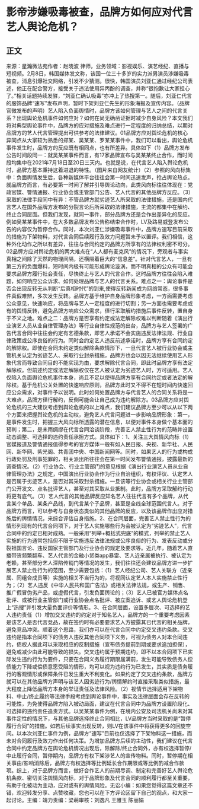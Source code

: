 # 影帝涉嫌吸毒被查，品牌方如何应对代言艺人舆论危机？
## 正文
来源：星瀚微法苑作者：赵晓波 律师，业务领域：影视娱乐、演艺经纪、直播与短视频。2月8日，韩国媒体发文称，该国一位三十多岁的实力派男演员涉嫌吸毒被查，消息引爆社交网络，引发不少猜测。很快，韩国演员刘亚仁通过经纪公司表述，他正在配合警方，接受关于违法使用异丙酚的调查，并称“很抱歉让大家担心了。”相关话题持续发酵，“刘亚仁确认吸毒”亦冲上了热搜第一。随后，刘亚仁代言的服饰品牌“速写”发布声明，暂时下架刘亚仁先生的形象海报及宣传内容。（品牌官微发布的声明）艺人陷入负面舆情时，品牌方该如何管理与艺人之间的代言关系？出现舆论危机事件如何应对？如何在尚无确凿证据时减少自身风险？本文我们将对典型舆论事件中，品牌方的应对措施及难点进行一定程度的归纳总结，以期对品牌方的艺人代言管理提出可供参考的法律建议。01品牌方应对舆论危机的核心异同点从大家较为熟悉的郑某、吴某某、罗某某事件中，我们可以看出，舆论危机事件发生时，品牌方的反应既有相同点，也有所差异。具体如下（1）品牌方发布公告时间段同一：就吴某某事件而言，有17家品牌宣布与吴某某终止合作，而时间段均集中在2021年7月18日至20日三天内。也就是说，在代言艺人陷入舆论危机时，品牌方基本秉持这着进退的特性。（图片来自网友统计）（2）参照的风向标集中：负面舆情发生后，各种新媒体平台往往会第一时间迅速发声，抢占舆论热点。就品牌方而言，有必要第一时间了解并引导舆论动向，此类风向标往往体现在：党政官媒、警情通报、行业协会或主管部门公告、艺人代言的其他品牌方反应。（3）采取的法律手段同中有异：不管品牌方就劣迹艺人所采取的法律措施，还是国内代言艺人在国外品牌方发布的分裂言论后所采取的法律措施，主流的都集中在解约、终止合同层面。但我们发现，就同一事件，部分品牌方还是会作出差异化的反应。例如吴某某事件中，在大多数品牌发布公告称结束合作时，LV及路易威登发布公告的内容仅为暂停合作。同时，本次刘亚仁涉嫌吸毒事件中，品牌方速写目前采取的措施为下架物料，对代言合同后续履行及效力问题暂未予以置评。我们相信，这种外化动作之所以有差异，往往与合同约定的品牌方所享有的法律权利密不可分。02品牌方应对舆论危机的两大难点在“人人都有麦克风”的情况下，旁观者与事实真相之间除了天然的物理间隔，还横隔着巨大的“信息差”。针对代言艺人，一旦有第三方的负面爆料，短时间内极有可能形成舆论漩涡，而不明真相的公众有可能会要求品牌方履行社会责任，尽快终止与艺人的代言合作。这时品牌方往往会陷入难题，如何响应公众诉求、如何处理品牌与艺人的代言关系。难点之一：舆论事件是否会出现反转无从判断“后真相时代”的到来,使得反转新闻成为网络常态，很多事件真假难辨，多次发生反转。品牌方基于维护自身品牌形象考虑，一方面需要考虑公众意见，快速响应，将品牌与艺人一定程度的进行切割；另一方面也需要考虑或有的舆情反转，避免品牌方响应公众需求，径行采取解约措施后事件反转，置自身于不义之地。难点之二：品牌方是否享有约定或法定解除权难以判断随着《演出行业演艺人员从业自律管理办法》等行业自律性规范的出台，品牌方与艺人签署的广告代言合同中往往会约定有艺德条款，即艺人承诺不会实施违反法律法规、行业自律政策或公序良俗的行为。同时会约定艺人违反前述承诺时，品牌方享有合同约定的解除权。即使在合同未约定类似解除条款情形下，一旦代言艺人被行业协会或主管机关认定为劣迹艺人、采取行业封杀措施，品牌方也会以因无法继续使用艺人形象代言而导致合同目的不能实现为由，要求解除代言合同，即此时品牌方享有法定解除权。但前述约定或法定解除权仅在艺人被认定为劣迹艺人时，方可适用。艺人仅陷入负面舆论危机事件本身，尚且不足以使得品牌方享有合同约定或者法定的解除权。基于危机公关处置的快速响应原则，品牌方此时又不得不在短时间内快速回应公众需求，对事件予以说明。此时如何处置品牌方与代言艺人的合同关系将是一大难点，品牌方径行解约，反倒可能会让自己成为违约解除方。03品牌方应对舆论危机的三大建议考虑到舆论危机的以上难点，我们建议品牌方至少可以从以下两个方面来把握舆论危机的主动权，避免艺人代言问题进一步影响品牌形象：第一，是事件发生时，把握三大风向标所透露的潜在信息，以便对事件本身做个基本面的预判；第二，是未雨绸缪在代言合同洽谈阶段，完善艺人禁止性行为的范畴并设置动态调整、可选择的违约责任承担方式。具体如下：1、关注三大舆情风向标（1）官媒报道及警情通报值得参考的官方媒体一般有如人民日报、央视、新华社、人民网、新华网、紫光阁、共青团中央、中国新闻网等。同时，如果艺人的行为或构成行政处罚及刑事犯罪的，相关派出所往往会在第一时间发布警情通报，披露最新的调查情况。（2）行业协会、行业主管部门的意见根据《演出行业演艺人员从业自律管理办法》之规定，中国演出行业协会作为行业自治组织，有权评议、认定艺人是否属于劣迹艺人，是否对其采取封杀措施。一旦该等行业协会或相关行业主管部门公开发文、点名批评艺人，甚至对其采取从业抵制。此时，品牌方采取解约行动将更有底气。（3）艺人代言的其他品牌反应知名艺人往往代言有多个品牌，从代言某个单品、某条产品线，到代言某个子品牌，甚至是全线全球范围代言人。对于品牌方而言，可以参考与自身状态类似的其他品牌的反应，以及该品牌作出应对措施后的舆情情况，来综合评估自身措施。2、在合同层面，完善艺人禁止性行为的情形列现有的代言合同项下，对于艺人实施哪些行为会被认定为“劣迹艺人”，代言合同中的约定已相对成熟。一般采用“列举+概括式兜底”的模式，列举的禁止艺人实施的行为通常包括但不限于实施违反法律法规或公序良俗的行为、发表反动或分裂祖国言论、违反国家主管部门及行业协会的规定及要求等。近几年，随着艺人直播带货频繁翻车、艺人代言的金融小贷类app暴雷、艺人近亲属被执行、被认定为老赖，甚至部分艺人深陷传销门等情况的发生，我们往往还会建议品牌方进一步扩展艺人禁止性行为的范围，至少需要包括：（1）艺人经纪公司、艺人关联方（近亲属、同组合成员等）实施的相关不当行为的，将视同认定艺人本人实施禁止性行为；（2）艺人违反《中华人民共和国广告法》或相关法律法规，或生产、销售、推广假冒伪劣产品，或虚假代言，引发负面舆论的；（3）艺人已被官方媒体点名批评、或被行业主管部门或行业协会点名批评、被立案追诉、或艺人舆论危机登上“热搜”并引发大量负面评价等情形。3、在合同层面，设置多层次、可选择的艺人违约责任（1）增加交叉违约的约定对于知名艺人，品牌方的一个重要考虑因素是该艺人是否代言竞品，故在签约时有必要要求艺人方披露其已代言的相关品牌，避免竞品冲突。顺着这个思路，我们亦可以在代言合同中约定交叉违约条款。交叉违约是指本合同项下的债务人违反其他合同项下义务，可视为债务人对本合同违约，债权人据此可以采取相应的反制措施（宣布债务提前到期或要求追加担保），避免或减少由此可能导致的损失。交叉违约属于预期违约，即不以本合同项下已实际发生违约行为为要件，只要在合同义务履行期限届满前，发生可能导致债务人偿债能力下降或偿债意愿受阻的情形，均可以视为违约行为已发生，其实质是债务履行的客观情形或保障条件已发生重大不利变化。如果约定了交叉违约条款，品牌方就可以在其他品牌方声明与该艺人因劣迹行为/舆情解约时直接采取类似措施，最大程度上降低品牌方本身的举证责任及法律风险。（2）视情节选择适用下架物料、中止/终止履约等法律手段考虑到舆论事件中，事实及法律层面会存在反转的可能性，为免使得品牌方陷入被动局面，建议在代言合同中为品牌方设置阶段化、可选择的违约责任追责方式。以吴某某事件为例，在境内公安及司法机关尚未对其事件定性的情况下，与其他品牌选择终止合同相比，LV品牌方当时采取的是“暂停履行合同”的措施。如若后续事实出现反转，则LV在该事件中将获得更多的回旋空间。以本次刘亚仁事件为例，品牌方“速写”目前也仅选择了下架物料这一措施，而未对合同履行及效力作出任何决策。为增加品牌方后续的主动性，我们建议在代言合同中约定品牌方在舆论危机情况出现后，除解除/终止合同外，亦有权选择暂停/中止履行合同，暂停期内，品牌方有权下架涉艺人的宣传物料。同时，暂停期在相关事由/影响消除后，品牌方有权选择等比例延长合作期限或等比例酌减合作款项。综上，对于品牌方而言，做好合作艺人的前期尽调、制定和完善好艺人舆论危机条款、密切关注舆情风向标，对于品牌形象及代言合同的顺利履行都至关重要，有助于化被动为主动，应对或有的舆情风险。无讼小编：如果您觉得这篇文章还不错，欢迎转发分享、点赞收藏，您也可以在下方评论区留下自己的观点，和大家一起讨论。主编：靖力责编：梁萌审核：刘逸凡 王雅玉 陈丽娟